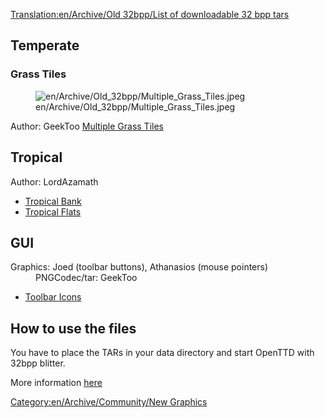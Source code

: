 [[Translation:en/Archive/Old 32bpp/List of downloadable 32 bpp tars]]
== Temperate ==
=== Grass Tiles ===
 
[[File:en/Archive/Old 32bpp/Multiple Grass Tiles.jpeg]]
;Author: GeekToo [http://www.tt-forums.net/viewtopic.php?p=625408#p625408 Multiple Grass Tiles]

== Tropical ==
;Author: LordAzamath

* [http://www.tt-forums.net/viewtopic.php?p=612554#p612554 Tropical Bank]
* [http://www.tt-forums.net/viewtopic.php?p=626531#p626531 Tropical Flats]

== GUI ==
;Graphics: Joed (toolbar buttons), Athanasios (mouse pointers)
: PNGCodec/tar: GeekToo

* [http://www.tt-forums.net/viewtopic.php?p=632565#p632565 Toolbar Icons]

==How to use the files==
{{en/Nightly}}
You have to place the TARs in your data directory and start OpenTTD with 32bpp blitter.

More information [[en/Archive/Old 32bpp/32bit Graphics Development#user-info|here]]

[[Category:en/Archive/Community/New Graphics]]